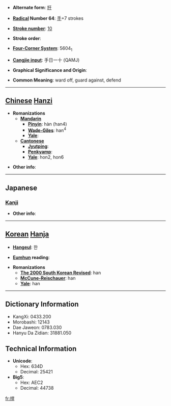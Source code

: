 * '''Alternate form''': [[扞]]

* '''[[Wiktionary:Chinese radical index| Radical]] Number 64''': [[Wiktionary:Chinese radical index 手|手]]+7 strokes

* '''[[Wiktionary:Chinese total strokes index|Stroke number]]''': [[Wiktionary:Chinese total strokes index 10|10]]

* '''Stroke order''': 

* '''[[Wiktionary:Chinese four corner index|Four-Corner System]]''': 5604<sub>1</sub>

* '''[[Wiktionary:Chinese Cangjie index|Cangjie input]]''': 手日一十 (QAMJ)

* '''Graphical Significance and Origin''': 

* '''Common Meaning''': ward off, guard against, defend

----

== [[Chinese]] [[Hanzi]] ==

* '''Romanizations'''
** '''[[Mandarin]]'''
*** '''[[Pinyin]]''': hàn (han4)
*** '''[[Wade-Giles]]''': han<sup>4</sup>
*** '''[[Yale]]''': 
** '''[[Cantonese]]'''
*** '''[[Jyutping]]''':
*** '''[[Penkyamp]]''': 
*** '''[[Yale]]''': hon2, hon6

* '''Other info''': 

----

==Japanese==
===[[Kanji]]===
{{kanji|on readings=[[かん]] (kan)|kun readings=[[ふせぐ]] (fusegu)}}

* '''Other info''':  

----

== [[Korean]] [[Hanja]] ==

* '''[[Hangeul]]''': 한

* '''[[Eumhun]] reading''': 

* '''Romanizations'''
** '''[[The 2000 South Korean Revised Romanization|The 2000 South Korean Revised]]''': han
** '''[[McCune-Reischauer]]''': han
** '''[[Yale]]''': han

----

== Dictionary Information ==

* KangXi: 0433.200
* Morobashi: 12143
* Dae Jaweon: 0783.030
* Hanyu Da Zidian: 31881.050

== Technical Information ==

* '''Unicode''':
** Hex: 634D
** Decimal: 25421
* '''Big5''':
** Hex: AEC2
** Decimal: 44738

[[fr:捍]]